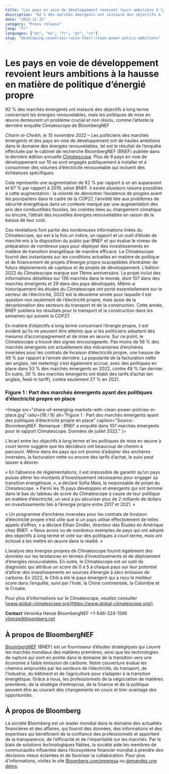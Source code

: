 ```yaml
---
title: "Les pays en voie de développement revoient leurs ambitions à la hausse en matière de politique d’énergié propre"
description: "92 % des marchés émergents ont instauré des objectifs à long terme concernant les énergies renouvelables, mais les politiques de mise en œuvre demeurent un problème crucial et non résolu, comme l’atteste la dernière enquête Climatescope de BloombergNEF"
date: "2022-11-15"
category: "Press release"
lang: "fr"
languages: ["en", "es", "fr", "pt", "cn"]
slug: "developing-countries-raise-their-clean-power-policy-ambitions"
---
```


# Les pays en voie de développement revoient leurs ambitions à la hausse en matière de politique d’énergié propre

92 % des marchés émergents ont instauré des objectifs à long terme concernant les énergies renouvelables, mais les politiques de mise en œuvre demeurent un problème crucial et non résolu, comme l’atteste la dernière enquête Climatescope de BloombergNEF

_Charm el-Cheikh, le 15 novembre 2022_ –  Les politiciens des marchés émergents et des pays en voie de développement ont de hautes ambitions dans le domaine des énergies renouvelables, tel est le résultat de l’enquête effectuée par le cabinet de recherche BloombergNEF (BNEF) publiée dans la dernière édition annuelle [Climatescope](https://www.global-climatescope.org/). Plus de 9 pays en voie de développement sur 10 se sont engagés publiquement à installer et à consommer des volumes d’électricité renouvelable qui incluent des échéances spécifiques.

Cela représente une augmentation de 82 % par rapport à un an auparavant et 67 % par rapport à 2019, selon BNEF. Il existe plusieurs raisons possibles à cette augmentation : la volonté de démontrer l’existence de progrès avant les pourparlers dans le cadre de la COP27, l’anxiété liée aux problèmes de sécurité énergétique dans un contexte marqué par une augmentation des prix des combustibles fossiles, les craintes liées au changement climatique ou encore, l’attrait des nouvelles énergies renouvelables en raison de la baisse de leur coût.

Ces révélations font partie des nombreuses informations tirées du Climatescope, qui est à la fois un indice, un rapport et un outil d’étude de marché mis à la disposition du public par BNEF et qui évalue le niveau de préparation de nombreux pays pour déployer des investissements en matière de transition énergétique de manière efficace. Le Climatescope fournit des instantanés sur les conditions actuelles en matière de politique et de financement de projets d’énergie propre susceptibles d’entraîner de futurs déploiements de capitaux et de projets de développement. L’édition 2022 du Climatescope marque son 11ème anniversaire. Le projet inclut des informations détaillées sur 136 marchés dans le monde, dont 107 dans des marchés émergents et 29 dans des pays développés. Même si historiquement les études du Climatescope ont porté essentiellement sur le secteur de l’électricité, 2022 est la deuxième année pour laquelle il est question non seulement de l’électricité propre, mais aussi de la décarbonation des secteurs du transport et de la construction. Cette année, BNEF publiera les résultats pour le transport et la construction dans les semaines qui suivent la COP27. 

En matière d’objectifs à long terme concernant l’énergie propre, il est évident qu’ils ne peuvent être atteints que si les politiciens adoptent des mesures d’accompagnement et de mise en œuvre. Sur ce point, le Climatescope a trouvé des signes encourageants. Pas moins de 56 % des marchés émergents ont actuellement des mécanismes d’enchères inversées pour les contrats de livraison d’électricité propre, une hausse de 49 % par rapport à l’année dernière. La popularité de la facturation nette (en anglais, net metering) s’est également accrue, avec des politiques en place dans 53 % des marchés émergents en 2022, contre 49 % l’an dernier. En outre, 30 % des marchés émergents ont établi des tarifs d’achat (en anglais, feed-in tariff), contre seulement 27 % en 2021.

### Figure 1 : Part des marchés émergents ayant des politiques d’électricité propre en place

<Image
  src="share-of-emerging-markets-with-clean-power-policies-in-place.jpg"
  ratio={16 / 9}
  alt="Figure 1 : Part des marchés émergents ayant des politiques d’électricité propre en place"
  caption="Source : BloombergNEF. Remarque : BNEF a enquêté dans 107 marchés émergents pour le rapport Climatescope. Données de juillet 2022."
/>

L’écart entre les objectifs à long terme et les politiques de mise en œuvre à court terme suggère que les décideurs ont beaucoup de chemin à parcourir. Même dans les pays qui ont promis d’adopter des enchères inversées, la facturation nette ou encore des tarifs d’achat, le suivi peut laisser à désirer. 

« En l’absence de réglementations, il est impossible de garantir qu’un pays puisse attirer les montants d’investissement nécessaires pour engager sa transition énergétique, », a déclaré Sofia Maia, la responsable de projet du Climatescope. « Parmi les 15 pays développés et émergents qui ont terminé dans le bas du tableau de score du Climatescope à cause de leur politique en matière d’électricité, un seul a pu sécuriser plus de 2 milliards de dollars en investissements liés à l’énergie propre entre 2017 et 2021. »

« Un programme d’enchères inversées pour les contrats de livraison d’électricité propre n’est utile que si un pays utilise effectivement de telles appels d’offres, » a déclaré Ethan Zindler, directeur des Études en Amérique chez BNEF. « Nous avons vu de nombreux exemples de pays qui ont adopté des objectifs à long terme et voté sur des politiques à court terme, mais ont échoué à les mettre en œuvre dans la réalité. »

L’analyse des énergies propres de Climatescope fournit également des données sur les tendances en termes d’investissements et de déploiement d’énergies renouvelables. En outre, le Climatescope est un outil de diagnostic qui attribue un score de 0 à 5 à chaque pays sur leur potentiel d’attirer des investissements en sources d’énergie à zéro émission de carbone. En 2022, le Chili a été le pays émergent qui a reçu le meilleur score dans l’enquête, suivi par l’Inde, la Chine continentale, la Colombie et la Croatie.

Pour plus d’informations sur le Climatescope, veuillez consulter [www.global-climatescope.org](https://www.global-climatescope.org/).

**Contact**
Veronika Henze
BloombergNEF
+1-646-324-1596
[vhenze@bloomberg.net](mailto:vhenze@bloomberg.net)

## À propos de BloombergNEF

[BloombergNEF](https://about.bnef.com/) (BNEF) est un fournisseur d’études stratégiques qui couvre les marchés mondiaux des matières premières, ainsi que les technologies de rupture qui sont en pointe dans le domaine de la transition vers une économie à faible émission de carbone. Notre couverture évalue les chemins empruntés par les secteurs de l’électricité, du transport, de l’industrie, du bâtiment et de l’agriculture pour s’adapter à la transition énergétique. Grâce à nous, les professionnels de la négociation de matières premières, de la stratégie d’entreprise, de la finance et de la politique peuvent être au courant des changements en cours et tirer avantage des opportunités.

## À propos de Bloomberg

La société Bloomberg est un leader mondial dans le domaine des actualités financières et des affaires, qui fournit des données, des informations et des expertises qui bénéficient de la confiance des professionnels et apportent de la transparence, de l’efficacité et de l’impartialité sur les marchés. Par le biais de solutions technologiques fiables, la société aide les membres de communautés influentes dans l’écosystème financier mondial à prendre des décisions mieux éclairées et de favoriser la collaboration. Pour plus d'informations, visitez le site [Bloomberg.com/empresa](https://www.bloomberg.com/company) ou [demandez une démo](https://www.bloomberg.com/professional/request-demo/?utm_source=bbg-pr&bbgsum=dg-ws-core-pr).
